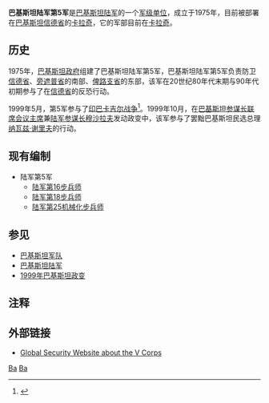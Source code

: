 {{infobox military unit
|unit_name=巴基斯坦陆军第5军
|image=
|caption=巴基斯坦陆军第5军徽标
|dates=1975年至今
|country={{PAK}}
|allegiance=
|branch=
|type=
|role=
|size=6万人
|command_structure=
|garrison=[[信德省|信德省]][[卡拉奇|卡拉奇]]
|garrison_label=
|nickname=信德军
|patron=
|motto=
|colors=红白黄<br>{{color box|#FF0000}}{{color box|#FFFFFF}}{{color box|#FFD500}}
|colors_label=
|march=
|mascot=
|equipment=
|equipment_label=
|battles=[[卡吉尔战争|1999年印巴卡吉尔战争]]
|anniversaries=
|decorations=
|battle_honours=
|disbanded=
|flying_hours=
|website=
<!-- Commanders -->
|commander1=[[穆罕默德·伊贾兹·乔杜里|穆罕默德·伊贾兹·乔杜里]][[中将|陆军中将]]
|commander1_label=军长
|commander2=
|commander2_label=
|commander3=
|commander3_label=
|commander4=
|commander4_label=
|notable_commanders=[[阿赫桑·萨利姆·海亚|阿赫桑·萨利姆·海亚]][[上将|陆军上将]]<br/>[[阿西夫·纳瓦兹·扬尤亚|阿西夫·纳瓦兹·扬尤亚]][[上将|陆军上将]]
<!-- Insignia -->
|identification_symbol=
|identification_symbol_label=
|identification_symbol_2=
|identification_symbol_2_label=
|identification_symbol_3=
|identification_symbol_3_label=
|identification_symbol_4=
|identification_symbol_4_label=
<!-- Aircraft -->
|aircraft_attack=
|aircraft_bomber=
|aircraft_electronic=
|aircraft_fighter=
|aircraft_helicopter=
|aircraft_helicopter_attack=
|aircraft_helicopter_cargo=
|aircraft_helicopter_multirole=
|aircraft_helicopter_observation=
|aircraft_helicopter_transport=
|aircraft_helicopter_utility=
|aircraft_interceptor=
|aircraft_patrol=
|aircraft_recon=
|aircraft_trainer=
|aircraft_transport=
}}
'''巴基斯坦陆军第5军'''是[[巴基斯坦陆军|巴基斯坦陆军]]的一个[[军_(军队)|军级单位]]，成立于1975年，目前被部署在[[巴基斯坦|巴基斯坦]][[信德省|信德省]]的[[卡拉奇|卡拉奇]]，它的军部目前在[[卡拉奇|卡拉奇]]。

==历史==
1975年，[[巴基斯坦政府|巴基斯坦政府]]组建了巴基斯坦陆军第5军，巴基斯坦陆军第5军负责防卫[[信德省|信德省]]、[[旁遮普省|旁遮普省]]的南部、[[俾路支省|俾路支省]]的东部，该军在20世纪80年代末期与90年代初期参与了在[[信德省|信德省]]的反恐行动。

1999年5月，第5军参与了[[卡吉尔战争|印巴卡吉尔战争]]<ref>{{Cite web |url=http://www.globalsecurity.org/military/world/pakistan/v-corps.htm |title=Global Security网站上关于巴基斯坦第5军的介绍 |access-date=2013-11-30 |archive-date=2020-10-21 |archive-url=https://web.archive.org/web/20201021135025/https://www.globalsecurity.org/military/world/pakistan/v-corps.htm |dead-url=no }}</ref>。1999年10月，在[[参谋长联席会议_(巴基斯坦)|巴基斯坦参谋长联席会议主席]]兼[[巴基斯坦陆军参谋长|陆军参谋长]][[穆沙拉夫|穆沙拉夫]]发动政变中，该军参与了罢黜巴基斯坦民选总理[[纳瓦兹·谢里夫|纳瓦兹·谢里夫]]的行动。

==现有编制==
*陆军第5军
**[[巴基斯坦陆军第16步兵师|陆军第16步兵师]]
**[[巴基斯坦陆军第18步兵师|陆军第18步兵师]]
**[[巴基斯坦陆军第25机械化步兵师|陆军第25机械化步兵师]]

==参见==
*[[巴基斯坦军事|巴基斯坦军队]]
*[[巴基斯坦陆军|巴基斯坦陆军]]
*[[1999年巴基斯坦政变|1999年巴基斯坦政变]]

== 注释 ==
<div style="font-size: 10.5pt; line-height:190%">
<references />
</div>

== 外部链接 ==
*{{en icon}} [http://www.globalsecurity.org/military/world/pakistan/v-corps.htm Global Security Website about the V Corps] {{Wayback|url=http://www.globalsecurity.org/military/world/pakistan/v-corps.htm |date=20201021135025 }}
[[Category:1975年建立的组织|Ba]]
[[Category:巴基斯坦的军级单位|Ba]]
